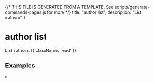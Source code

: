 {/* THIS FILE IS GENERATED FROM A TEMPLATE. See scripts/generate-commands-pages.js for more */}
    title: "author list",
    description: "List authors"
}

<div className='not-prose mb-5'>
    <Breadcrumbs pages={[
        { name: 'Commands', href: '/docs/commands', current: false },
        { name: 'author list', href: '/docs/commands/author-list', current: true },
    ]} />
</div>

# author list

List authors. {{ className: 'lead' }}



## Examples

<CodeGroup title="author list">


```text {{ title: 'console' }}
> 
```


</CodeGroup>
